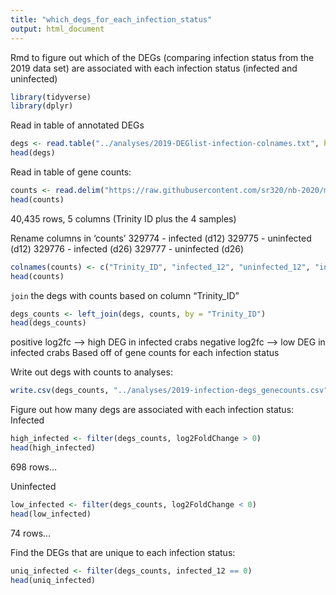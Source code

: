 ```yaml
---
title: "which_degs_for_each_infection_status"
output: html_document
---
```

Rmd to figure out which of the DEGs (comparing infection status from the 2019 data set) are associated with each infection status (infected and uninfected)

```r
library(tidyverse)
library(dplyr)
```

Read in table of annotated DEGs
```r
degs <- read.table("../analyses/2019-DEGlist-infection-colnames.txt", header = TRUE)
head(degs)
```

Read in table of gene counts: 
```r
counts <- read.delim("https://raw.githubusercontent.com/sr320/nb-2020/master/C_bairdi/analyses/kallisto-0315.isoform.counts.matrix")
head(counts)
```

40,435 rows, 5 columns (Trinity ID plus the 4 samples)

Rename columns in 'counts'
329774 - infected (d12)
329775 - uninfected (d12)
329776 - infected (d26)
329777 - uninfected (d26)
```r
colnames(counts) <- c("Trinity_ID", "infected_12", "uninfected_12", "infected_26", "uninfected_26")
head(counts)
```

`join` the degs with counts based on column "Trinity_ID"
```r
degs_counts <- left_join(degs, counts, by = "Trinity_ID")
head(degs_counts)
```

positive log2fc --> high DEG in infected crabs
negative log2fc --> low DEG in infected crabs
Based off of gene counts for each infection status

Write out degs with counts to analyses:
```r
write.csv(degs_counts, "../analyses/2019-infection-degs_genecounts.csv", quote = FALSE, row.names = FALSE)
```

Figure out how many degs are associated with each infection status: 
Infected
```r
high_infected <- filter(degs_counts, log2FoldChange > 0)
head(high_infected)
```
698 rows...

Uninfected
```r
low_infected <- filter(degs_counts, log2FoldChange < 0)
head(low_infected)
```
74 rows... 

Find the DEGs that are unique to each infection status: 
```r
uniq_infected <- filter(degs_counts, infected_12 == 0)
head(uniq_infected)
```








